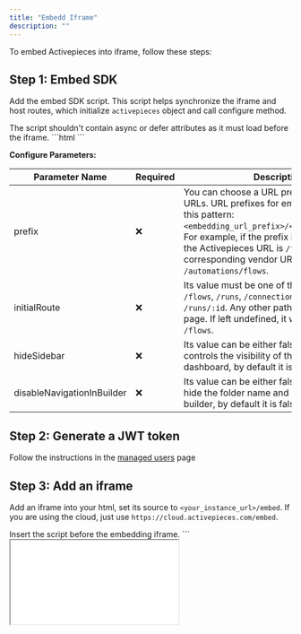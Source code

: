 ```yaml
---
title: "Embedd Iframe"
description: ""
---
```


To embed Activepieces into iframe, follow these steps:

## Step 1: Embed SDK

Add the embed SDK script. This script helps synchronize the iframe and host routes, which initialize `activepieces` object and call configure method.


<Tip>
The script shouldn't contain async or defer attributes as it must load before the iframe.
</Tip>
```html
<script src="https://cdn.activepieces.com/sdk/embed-sdk.js">
</script>
<script>
activepieces.configure({
    prefix:"/",
    initialRoute: "/flows",
    hideSidebar:true
})
</script>
```

**Configure Parameters:**

| Parameter Name | Required | Description |
| --- | --- | --- |
| prefix | ❌ | You can choose a URL prefix for generating URLs. URL prefixes for embedding follow this pattern: `<embedding_url_prefix>/<Activepieces_url>`. For example, if the prefix is `/automation` and the Activepieces URL is `/flows`, the corresponding vendor URL will be `/automations/flows`.
| initialRoute | ❌ | Its value must be one of the following: `/flows`, `/runs`, `/connections`, `/flows/:id`, `/runs/:id`. Any other path will result in a 404 page. If left undefined, it will redirect to `/flows`.
| hideSidebar | ❌ | Its value can be either false or true, and it controls the visibility of the sidebar in the dashboard, by default it is false.
| disableNavigationInBuilder | ❌ | Its value can be either false or true, and it hide the folder name and back button in the builder, by default it is false.


## Step 2: Generate a JWT token
Follow the instructions in the [managed users](https://www.activepieces.com/docs/platform/managed-users) page

## Step 3: Add an iframe

Add an iframe into your html, set its source to `<your_instance_url>/embed`. If you are using the cloud, just use `https://cloud.activepieces.com/embed`.

<Tip>
Insert the script before the embedding iframe.
</Tip>
```
<iframe src="<your_instance_url>/embed?jwtToken=YOUR_GENERATED_TOKEN" >
```

**Query Parameters:**
| Parameter Name | Required | Description |
| --- | --- | --- |
| jwtToken | ✅ | To create the JWT token, refer to [this guide](/platform/managed-users).

